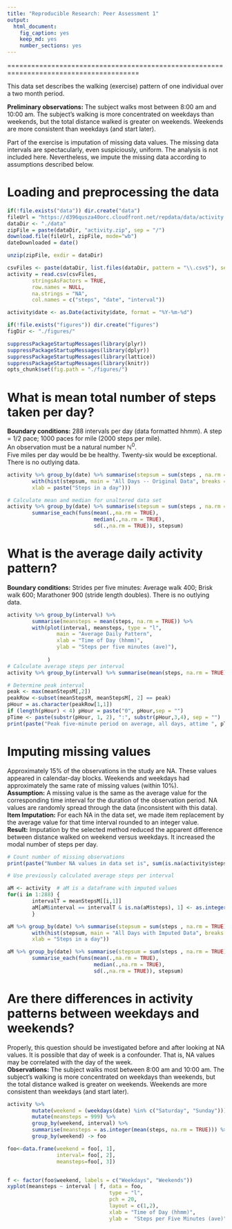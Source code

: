 ```yaml
---
title: "Reproducible Research: Peer Assessment 1"
output: 
  html_document:
    fig_caption: yes
    keep_md: yes
    number_sections: yes
---
```

=======================================================================================

This data set describes the walking (exercise) pattern of one individual
over a two month period. 

**Preliminary observations:**  The subject walks most between 8:00 am and 10:00 am.  The subject's walking is more concentrated on weekdays than weekends, but the total distance walked is greater on weekends.  Weekends are more consistent than weekdays (and start later).

Part of the exercise is imputation of missing data values.  The missing data intervals are spectacularly, even suspiciously, uniform.  The analysis is not included here.  Nevertheless, we impute the missing data according to assumptions described below.
 
 
# Loading and preprocessing the data

```r
if(!file.exists("data")) dir.create("data")
fileUrl = "https://d396qusza40orc.cloudfront.net/repdata/data/activity.zip "
dataDir <- "./data"
zipFile = paste(dataDir, "activity.zip", sep = "/")
download.file(fileUrl, zipFile, mode="wb")
dateDownloaded = date()

unzip(zipFile, exdir = dataDir)

csvFiles <- paste(dataDir, list.files(dataDir, pattern = "\\.csv$"), sep = "/")
activity = read.csv(csvFiles, 
        stringsAsFactors = TRUE,
        row.names = NULL,
        na.strings = "NA",
        col.names = c("steps", "date", "interval"))

activity$date <- as.Date(activity$date, format = "%Y-%m-%d")

if(!file.exists("figures")) dir.create("figures")
figDir <- "./figures/"

suppressPackageStartupMessages(library(plyr))
suppressPackageStartupMessages(library(dplyr))
suppressPackageStartupMessages(library(lattice))
suppressPackageStartupMessages(library(knitr))
opts_chunk$set(fig.path = "./figures/")


```


# What is mean total number of steps taken per day?
**Boundary conditions:**  288 intervals per day (data formatted hhmm). 
A step = 1/2 pace; 1000 paces for mile (2000 steps per mile).  
An observation must be a natural number &#x2115;<sup>0</sup>.  
Five miles per day would be be healthy.  Twenty-six would be exceptional.  There is no outlying data.  
```r

activity %>% group_by(date) %>% summarise(stepsum = sum(steps , na.rm = TRUE)) %>%
        with(hist(stepsum, main = "All Days -- Original Data", breaks = 30, 
        xlab = paste("Steps in a day")))

# Calculate mean and median for unaltered data set
activity %>% group_by(date) %>% summarise(stepsum = sum(steps , na.rm = TRUE)) %>%
        summarise_each(funs(mean(.,na.rm = TRUE), 
                            median(.,na.rm = TRUE),
                            sd(.,na.rm = TRUE)), stepsum)

```

# What is the average daily activity pattern?
**Boundary conditions:** Strides per five minutes: Average walk 400; Brisk walk 600; Marathoner 900 (stride length doubles).  There is no outlying data.  
```r

activity %>% group_by(interval) %>% 
        summarise(meansteps = mean(steps, na.rm = TRUE)) %>%
        with(plot(interval, meansteps, type = "l",
                main = "Average Daily Pattern",
                xlab = "Time of Day (hhmm)", 
                ylab = "Steps per five minutes (ave)"),
                
             )
# Calculate average steps per interval 
activity %>% group_by(interval) %>% summarise(mean(steps, na.rm = TRUE)) ->  meanStepsM

# Determine peak interval
peak <- max(meanStepsM[,2])
peakRow <-subset(meanStepsM, meanStepsM[, 2] == peak)
pHour = as.character(peakRow[1,1])
if (length(pHour) < 4) pHour = paste("0", pHour,sep = "")
pTime <- paste(substr(pHour, 1, 2), ":", substr(pHour,3,4), sep = "")
print(paste("Peak five-minute period on average, all days, attime ", pTime, "  steps ", peak))


```


# Imputing missing values
Approximately 15% of the observations in the study are NA.  These values appeared in calendar-day blocks. Weekends and weekdays had approximately the same rate of missing values (within 10%).  
**Assumption:**  A missing value is the same as the average value for the corresponding time interval for the duration of the observation period.
NA values are randomly spread through the data (inconsistent with this data).  
**Item Imputation:** For each NA in the data set, we made item replacement by the average value for that time interval rounded to an integer value.  
**Result:**  Imputation by the selected method reduced the apparent difference between distance walked on weekend versus weekdays.  It increased the modal number of steps per day.  
```r

# Count number of missing observations
print(paste("Number NA values in data set is", sum(is.na(activity$steps)), "of", nrow(activity)))

# Use previously calculated average steps per interval 

aM <- activity  # aM is a dataframe with imputed values
for(i in 1:288) {
        intervalT = meanStepsM[[i,1]]
        aM[aM$interval == intervalT & is.na(aM$steps), 1] <- as.integer(round(meanStepsM[[i,2]]))
        }

aM %>% group_by(date) %>% summarise(stepsum = sum(steps , na.rm = TRUE)) %>%
        with(hist(stepsum, main = "All Days with Imputed Data", breaks = 30,
        xlab = "Steps in a day"))

aM %>% group_by(date) %>% summarise(stepsum = sum(steps , na.rm = TRUE)) %>%
        summarise_each(funs(mean(.,na.rm = TRUE), 
                            median(.,na.rm = TRUE),
                            sd(.,na.rm = TRUE)), stepsum)
```


# Are there differences in activity patterns between weekdays and weekends?
Properly, this question should be investigated before and after looking at NA values.  It is possible that day of week is a confounder.  That is, NA values may be correlated with the day of the week.  
**Observations:**  The subject walks most between 8:00 am and 10:00 am.  The subject's walking is more concentrated on weekdays than weekends, but the total distance walked is greater on weekends.  Weekends are more consistent than weekdays (and start later).  

```r

activity %>% 
        mutate(weekend = (weekdays(date) %in% c("Saturday", "Sunday")))  %>%
        mutate(meansteps = 999) %>%
        group_by(weekend, interval) %>%
        summarise(meansteps = as.integer(mean(steps, na.rm = TRUE))) %>%
        group_by(weekend) -> foo

foo<-data.frame(weekend = foo[, 1],
                interval= foo[, 2],
                meansteps=foo[, 3])


f <- factor(foo$weekend, labels = c("Weekdays", "Weekends"))
xyplot(meansteps ~ interval | f, data = foo,
                                 type = "l",
                                 pch = 20,
                                 layout = c(1,2), 
                                 xlab = "Time of Day (hhmm)",
                                 ylab =  "Steps per Five Minutes (ave)")

```

